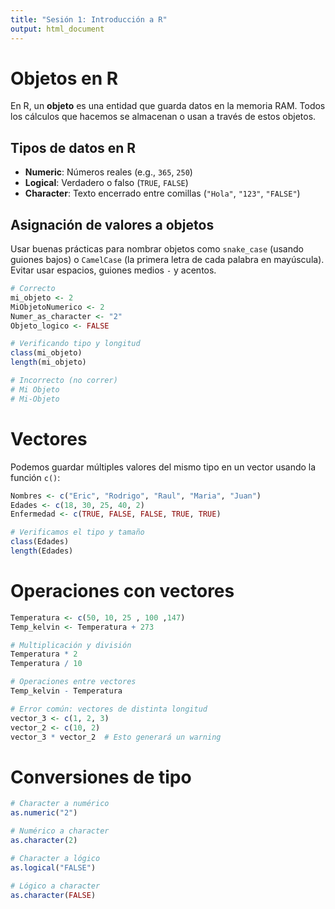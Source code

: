 ---
title: "Sesión 1: Introducción a R"
output: html_document
---

# Objetos en R

En R, un **objeto** es una entidad que guarda datos en la memoria RAM. Todos los cálculos que hacemos se almacenan o usan a través de estos objetos.

## Tipos de datos en R

- **Numeric**: Números reales (e.g., `365`, `250`)
- **Logical**: Verdadero o falso (`TRUE`, `FALSE`)
- **Character**: Texto encerrado entre comillas (`"Hola"`, `"123"`, `"FALSE"`)

## Asignación de valores a objetos
Usar buenas prácticas para nombrar objetos como `snake_case` (usando guiones bajos) o `CamelCase` (la primera letra de cada palabra en mayúscula). Evitar usar espacios, guiones medios `-` y acentos.


```r
# Correcto
mi_objeto <- 2
MiObjetoNumerico <- 2
Numer_as_character <- "2"
Objeto_logico <- FALSE

# Verificando tipo y longitud
class(mi_objeto)
length(mi_objeto)

# Incorrecto (no correr)
# Mi Objeto
# Mi-Objeto
```

# Vectores

Podemos guardar múltiples valores del mismo tipo en un vector usando la función `c()`:

```r
Nombres <- c("Eric", "Rodrigo", "Raul", "Maria", "Juan")
Edades <- c(18, 30, 25, 40, 2)
Enfermedad <- c(TRUE, FALSE, FALSE, TRUE, TRUE)

# Verificamos el tipo y tamaño
class(Edades)
length(Edades)
```

# Operaciones con vectores

```r
Temperatura <- c(50, 10, 25 , 100 ,147)
Temp_kelvin <- Temperatura + 273

# Multiplicación y división
Temperatura * 2
Temperatura / 10

# Operaciones entre vectores
Temp_kelvin - Temperatura

# Error común: vectores de distinta longitud
vector_3 <- c(1, 2, 3)
vector_2 <- c(10, 2)
vector_3 * vector_2  # Esto generará un warning
```

# Conversiones de tipo

```r
# Character a numérico
as.numeric("2")

# Numérico a character
as.character(2)

# Character a lógico
as.logical("FALSE")

# Lógico a character
as.character(FALSE)
```
